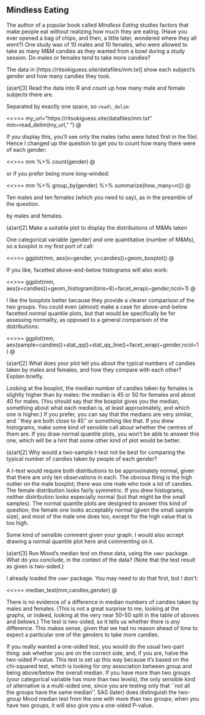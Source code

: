 ## Mindless Eating

 The author of a popular book called *Mindless Eating*
studies factors that make people eat without realizing how much they
are eating. (Have you ever opened a bag of chips, and then, a little
later, wondered where they all went?) One study was of 10 males and 10
females, who were allowed to take as many M&M candies as they wanted
from a bowl during a study session. Do males or females tend to take
more candies? 

The data in [https://ritsokiguess.site/datafiles/mm.txt] show each subject's gender and how many candies they took.


(a)art[3] Read the data into R and count up how many male and female subjects there are.



Separated by exactly one space, so `read\_delim`:

<<>>=
my_url="https://ritsokiguess.site/datafiles/mm.txt"
mm=read_delim(my_url," ")
@

If you display this, you'll see only the males (who were listed first in the file). Hence I changed up the question to get you to count how many there were of each gender:

<<>>=
mm %>% count(gender)
@

or if you prefer being more long-winded:

<<>>=
mm %>% group_by(gender) %>% summarize(how_many=n())
@

Ten males and ten females (which you need to say), as in the preamble of the question. 


by males and females.

(a)art[2] Make a suitable plot to display the distributions of M\&Ms taken


One categorical variable (gender) and one quantitative (number of M\&Ms), so a boxplot is my first port of call:

<<>>=
ggplot(mm, aes(x=gender, y=candies))+geom_boxplot()
@

If you like, facetted above-and-below histograms will also work:

<<>>=
ggplot(mm, aes(x=candies))+geom_histogram(bins=6)+facet_wrap(~gender,ncol=1)
@

I like the boxplots better because they provide a clearer comparison of the two groups. You could even (almost) make a case for above-and-below facetted normal quantile plots, but that would be specifically be for assessing normality, as opposed to a general comparison of the distributions:

<<>>=
ggplot(mm, aes(sample=candies))+stat_qq()+stat_qq_line()+facet_wrap(~gender,ncol=1)
@



(a)art[2] What does your plot tell you about the typical numbers of candies taken by males and females, and how they compare with each other? Explain briefly.



Looking at the boxplot, the median number of candies taken by females is slightly higher than by males: the median is 45 or 50 for females and about 40 for males. (You should say that the boxplot gives you the median, something about what each median is, at least approximately, and which one is higher.) If you prefer, you can say that the medians are very similar, and ``they are both close to 45'' or something like that. 
If you drew histograms, make some kind of sensible call about whether the centres of them are. If you draw normal quantile plots, you won't be able to answer this one, which will be a hint that some other kind of plot would be better.



(a)art[2] Why would a two-sample $t$-test not be best for comparing the typical  number of candies taken by people of each gender?


A $t$-test would require both distributions to be approximately normal, given that there are only ten observations in each. The obvious thing is the high outlier on the male boxplot; there was one male who took a lot of candies. The female distribution looks fairly symmetric.  If you drew histograms, neither distribution looks especially normal (but that might be the small samples). The normal quantile plots are designed to answer this kind of question; the female one looks acceptably normal (given the small sample size), and most of the male one does too, except for the high value that is too high.

Some kind of sensible comment given your graph. I would also accept drawing a normal quantile plot here and commenting on it.


(a)art[3] Run Mood's median test on these data, using the `smmr` package. What do you conclude, in the context of the data? (Note that the test result as given is two-sided.)


I already loaded the `smmr` package. You may need to do that first, but I don't:

<<>>=
median_test(mm,candies,gender)
@

There is no evidence of a difference in median numbers of candies taken by males and females. (This is not a great surprise to me, looking at the graphs, or indeed, looking at the very near 50--50 split in the table of aboves and belows.) The test is two-sided, so it tells us whether there is *any* difference. This makes sense, given that we had no reason ahead of time to expect a particular one of the genders to take more candies.

If you really wanted a one-sided test, you would do the usual two-part thing: ask whether you are on the correct side, and, if you are, halve the two-sided P-value. This test is set up this way because it's based on the chi-squared test, which is looking for *any* association between group and being above/below the overall median. If you have more than two groups (your categorical variable has more than two levels), the only sensible kind of alternative is a multi-sided one, since you are testing only that ``not all the groups have the same median''. SAS (later) does distinguish the two-group Mood median test from the one with more than two groups; when you have two groups, it will also give you a one-sided P-value.


